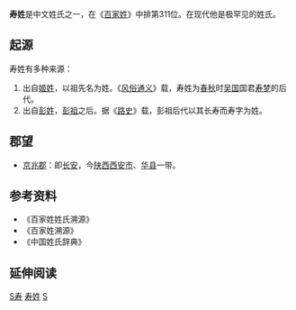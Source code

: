 {{姓氏
|姓氏=寿
|繁體=壽
|簡體=寿
|拼音=Shòu
|中国大陆=Shou
|台湾=Shou
|香港=Sau
|澳门=Sao
|新加坡=
|马来西亚=
|越南=Thọ
|韩国=
|反切=
|同音字=
|堂号=
|郡望=[[京兆郡|京兆郡]]
}}

'''寿姓'''是中文姓氏之一，在《[[百家姓|百家姓]]》中排第311位。在现代他是极罕见的姓氏。
== 起源 ==
寿姓有多种来源：
#出自[[姬姓|姬姓]]，以祖先名为姓。《[[风俗通义|风俗通义]]》载，寿姓为[[春秋|春秋]]时[[吴国|吴国]]国君[[寿梦|寿梦]]的后代。
#出自[[彭姓|彭姓]]，[[彭祖|彭祖]]之后。据《[[路史|路史]]》载，彭祖后代以其长寿而寿字为姓。

== 郡望 ==
*[[京兆郡|京兆郡]]：即[[长安|长安]]，今[[陕西|陕西]][[西安市|西安市]]、[[华县|华县]]一带。

== 参考资料 ==
{{Reflist|2}}
*《百家姓姓氏溯源》
*《百家姓溯源》
*《中国姓氏辞典》

== 延伸阅读 ==
{{Wikisource further reading}}<references group="注释"/>

[[Category:罕見或停用漢姓|S寿]]
[[Category:寿姓|]]
[[Category:漢姓|S]]